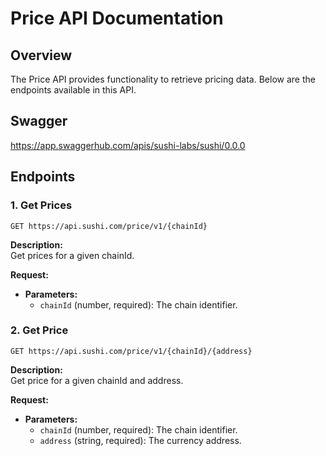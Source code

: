 # Price API Documentation

## Overview
The Price API provides functionality to retrieve pricing data. Below are the endpoints available in this API.

## Swagger

https://app.swaggerhub.com/apis/sushi-labs/sushi/0.0.0

## Endpoints

### 1. **Get Prices**

`GET https://api.sushi.com/price/v1/{chainId}`

**Description:**  
Get prices for a given chainId.

**Request:**

- **Parameters:**
  - `chainId` (number, required): The chain identifier.

### 2. **Get Price**

`GET https://api.sushi.com/price/v1/{chainId}/{address}`

**Description:**  
Get price for a given chainId and address.

**Request:**

- **Parameters:**
  - `chainId` (number, required): The chain identifier.
  - `address` (string, required): The currency address.
